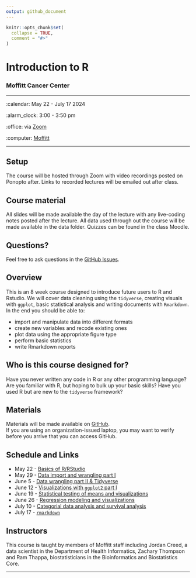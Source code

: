 ```yaml
---
output: github_document
---
```


<!-- README.md is generated from README.Rmd. Please edit that file -->

```r
knitr::opts_chunk$set(
  collapse = TRUE,
  comment = "#>"
)
```

Introduction to R
================

### Moffitt Cancer Center 

-----

:calendar: May 22 - July 17 2024

:alarm_clock: 3:00 - 3:50 pm

:office: via [Zoom](https://moffitt.zoom.us/j/)

:computer: [Moffitt](https://moffitt.org/)

-----

## Setup

The course will be hosted through Zoom with video recordings posted on Ponopto after. 
Links to recorded lectures will be emailed out after class.

<!-- 
* When you're done, put a green post-it on your computer. 
* If you need help, put up a pink post-it.
-->

## Course material

All slides will be made available the day of the lecture with any live-coding notes
posted after the lecture. 
All data used through out the course will be made available in the data folder. 
Quizzes can be found in the class Moodle.

<!--
* Rewrite as links to slides on github once they are made
* [Name of talk](path/to/slides.pdf)
-->



## Questions?

Feel free to ask questions in the [GitHub Issues](https://github.com).

## Overview

This is an 8 week course designed to introduce future users to R and Rstudio.
We will cover data cleaning using the `tidyverse`, creating visuals with `ggplot`,
basic statistical analysis and writing documents with `Rmarkdown`. In the end 
you should be able to: 

<!--
Each instructor should provide a one sentence summary of what participants
will be able to do after thier lecture 
-->

* import and manipulate data into different formats
* create new variables and recode existing ones 
* plot data using the appropriate figure type 
* perform basic statistics
* write Rmarkdown reports

## Who is this course designed for?

Have you never written any code in R or any other programming language? Are you
familiar with R, but hoping to bulk up your basic skills? Have you used R but are
new to the `tidyverse` framework? 

## Materials

Materials will be made available on [GitHub](https://github.com/tenglab/Intro_to_R_2024).  
If you are using an organization-issued laptop, you may want to verify before you 
arrive that you can access GitHub.

## Schedule and Links 

*   May 22 - [Basics of R/RStudio](https://moffitt.hosted.panopto.com/Panopto/Pages/Viewer.aspx?id=12345e7b-23b0-46aa-9eb4-b178015265bc)
*   May 29 - [Data import and wrangling part I](https://moffitt.hosted.panopto.com/Panopto/Pages/Viewer.aspx?id=73851cd2-6dbe-426a-a5da-b17f014e8187)
*   June 5 - [Data wrangling part II & Tidyverse](https://moffitt.hosted.panopto.com/Panopto/Pages/Viewer.aspx?id=9a8801ce-bedf-4ae7-8bed-b186014bd7bf)
*   June 12 - [Visualizations with `ggplot2` part I](https://moffitt.hosted.panopto.com/Panopto/Pages/Viewer.aspx?id=d2d359a4-e010-41f0-8fd6-b18d01572d51)
*   June 19 - [Statistical testing of means and visualizations](https://moffitt.hosted.panopto.com/Panopto/Pages/Viewer.aspx?id=5fd442fc-5cf4-4082-ace7-b19401495ed3)
*   June 26 - [Regression modeling and visualizations](https://moffitt.hosted.panopto.com/Panopto/Pages/Viewer.aspx?id=9f51dbc1-40fa-41f2-99b5-b19b0153ce66)
*   July 10 - [Categorial data analysis and survival analysis](https://moffitt.hosted.panopto.com/Panopto/Pages/Viewer.aspx?id=390532d8-d73c-4c48-9e1b-b1a901572818)
*   July 17 - [`rmarkdown`](https://moffitt.hosted.panopto.com/)

## Instructors

<!--
Add links to personal websites and double check personal info
* add small blurbs/pictures for each instructor? 
-->

This course is taught by members of Moffitt staff including Jordan
Creed, a data scientist in the Department of Health Informatics, Zachary
Thompson and Ram Thappa, biostatisticians in the Bioinformatics and
Biostatistics Core.

-----
